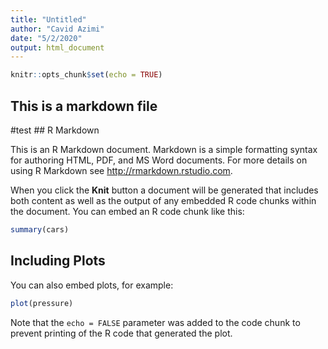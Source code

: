 ```yaml
---
title: "Untitled"
author: "Cavid Azimi"
date: "5/2/2020"
output: html_document
---
```


```r
knitr::opts_chunk$set(echo = TRUE)
```
## This is a markdown file

#test
## R Markdown

This is an R Markdown document. Markdown is a simple formatting syntax for authoring HTML, PDF, and MS Word documents. For more details on using R Markdown see <http://rmarkdown.rstudio.com>.

When you click the **Knit** button a document will be generated that includes both content as well as the output of any embedded R code chunks within the document. You can embed an R code chunk like this:

```r
summary(cars)
```

## Including Plots

You can also embed plots, for example:

```r
plot(pressure)
```

Note that the `echo = FALSE` parameter was added to the code chunk to prevent printing of the R code that generated the plot.
